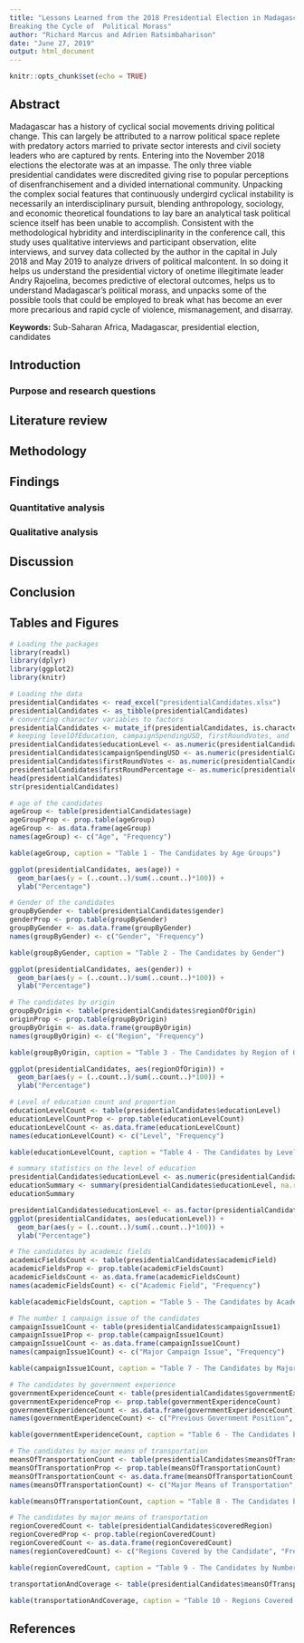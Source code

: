 ```yaml
---
title: "Lessons Learned from the 2018 Presidential Election in Madagascar:
Breaking the Cycle of  Political Morass"
author: "Richard Marcus and Adrien Ratsimbaharison"
date: "June 27, 2019"
output: html_document
---
```


```r
knitr::opts_chunk$set(echo = TRUE)
```

## Abstract  


Madagascar has a history of cyclical social movements driving political change.  This can largely be attributed to a narrow political space replete with predatory actors married to private sector interests and civil society leaders who are captured by rents. Entering into the November 2018 elections the electorate was at an impasse.  The only three viable presidential candidates were discredited giving rise to popular perceptions of disenfranchisement and a divided international community.  Unpacking the complex social features that continuously undergird cyclical instability is necessarily an interdisciplinary pursuit, blending anthropology, sociology, and economic theoretical foundations to lay bare an analytical task political science itself has been unable to accomplish.  Consistent with the methodological hybridity and interdisciplinarity in the conference call, this study uses qualitative interviews and participant observation, elite interviews, and survey data collected by the author in the capital in July 2018 and May 2019 to analyze drivers of political malcontent.  In so doing it helps us understand the presidential victory of onetime illegitimate leader Andry Rajoelina, becomes predictive of electoral outcomes, helps us to understand Madagascar’s political morass, and unpacks some of the possible tools that could be employed to break what has become an ever more precarious and rapid cycle of violence, mismanagement, and disarray.   



**Keywords:** Sub-Saharan Africa, Madagascar, presidential election, candidates


## Introduction   







### Purpose and research questions   






## Literature review   





## Methodology   




## Findings    




### Quantitative analysis



### Qualitative analysis


## Discussion


## Conclusion


## Tables and Figures    




```r
# Loading the packages
library(readxl)
library(dplyr)
library(ggplot2)
library(knitr)

# Loading the data
presidentialCandidates <- read_excel("presidentialCandidates.xlsx")
presidentialCandidates <- as_tibble(presidentialCandidates)
# converting character variables to factors
presidentialCandidates <- mutate_if(presidentialCandidates, is.character, as.factor)
# keeping levelOfEducation, campaignSpendingUSD, firstRoundVotes, and	firstRoundPercentage as numeric
presidentialCandidates$educationLevel <- as.numeric(presidentialCandidates$educationLevel)
presidentialCandidates$campaignSpendingUSD <- as.numeric(presidentialCandidates$campaignSpendingUSD)
presidentialCandidates$firstRoundVotes <- as.numeric(presidentialCandidates$firstRoundVotes)
presidentialCandidates$firstRoundPercentage <- as.numeric(presidentialCandidates$firstRoundPercentage)
head(presidentialCandidates)
str(presidentialCandidates)
```



```r
# age of the candidates
ageGroup <- table(presidentialCandidates$age)
ageGroupProp <- prop.table(ageGroup)
ageGroup <- as.data.frame(ageGroup)
names(ageGroup) <- c("Age", "Frequency")
```


```r
kable(ageGroup, caption = "Table 1 - The Candidates by Age Groups")
```


```r
ggplot(presidentialCandidates, aes(age)) +
  geom_bar(aes(y = (..count..)/sum(..count..)*100)) +
  ylab("Percentage")

```



```r
# Gender of the candidates
groupByGender <- table(presidentialCandidates$gender)
genderProp <- prop.table(groupByGender)
groupByGender <- as.data.frame(groupByGender)
names(groupByGender) <- c("Gender", "Frequency")
```


```r
kable(groupByGender, caption = "Table 2 - The Candidates by Gender")

```


```r
ggplot(presidentialCandidates, aes(gender)) +
  geom_bar(aes(y = (..count..)/sum(..count..)*100)) +
  ylab("Percentage")

```




```r
# The candidates by origin
groupByOrigin <- table(presidentialCandidates$regionOfOrigin)
originProp <- prop.table(groupByOrigin)
groupByOrigin <- as.data.frame(groupByOrigin)
names(groupByOrigin) <- c("Region", "Frequency")
```


```r
kable(groupByOrigin, caption = "Table 3 - The Candidates by Region of Origin")

```


```r
ggplot(presidentialCandidates, aes(regionOfOrigin)) +
  geom_bar(aes(y = (..count..)/sum(..count..)*100)) +
  ylab("Percentage")

```



```r
# Level of education count and proportion
educationLevelCount <- table(presidentialCandidates$educationLevel)
educationLevelCountProp <- prop.table(educationLevelCount)
educationLevelCount <- as.data.frame(educationLevelCount)
names(educationLevelCount) <- c("Level", "Frequency")

```


```r

kable(educationLevelCount, caption = "Table 4 - The Candidates by Level of Education")

```


```r
# summary statistics on the level of education
presidentialCandidates$educationLevel <- as.numeric(presidentialCandidates$educationLevel)
educationSummary <- summary(presidentialCandidates$educationLevel, na.rm = TRUE)
educationSummary

```


```r
presidentialCandidates$educationLevel <- as.factor(presidentialCandidates$educationLevel)
ggplot(presidentialCandidates, aes(educationLevel)) +
  geom_bar(aes(y = (..count..)/sum(..count..)*100)) +
  ylab("Percentage")

```


```r
# The candidates by academic fields
academicFieldsCount <- table(presidentialCandidates$academicField)
academicFieldsProp <- prop.table(academicFieldsCount)
academicFieldsCount <- as.data.frame(academicFieldsCount)
names(academicFieldsCount) <- c("Academic Field", "Frequency")
```


```r
kable(academicFieldsCount, caption = "Table 5 - The Candidates by Academic Fields")

```


```r
# The number 1 campaign issue of the candidates
campaignIssue1Count <- table(presidentialCandidates$campaignIssue1)
campaignIssue1Prop <- prop.table(campaignIssue1Count)
campaignIssue1Count <- as.data.frame(campaignIssue1Count)
names(campaignIssue1Count) <- c("Major Campaign Issue", "Frequency")
```


```r
kable(campaignIssue1Count, caption = "Table 7 - The Candidates by Major Campaign Issues")

```


```r
# The candidates by government experience
governmentExperidenceCount <- table(presidentialCandidates$governmentExperience)
governmentExperidenceProp <- prop.table(governmentExperidenceCount)
governmentExperidenceCount <- as.data.frame(governmentExperidenceCount)
names(governmentExperidenceCount) <- c("Previous Government Position", "Frequency")
```


```r
kable(governmentExperidenceCount, caption = "Table 6 - The Candidates by Government Experience")

```


```r
# The candidates by major means of transportation
meansOfTransportationCount <- table(presidentialCandidates$meansOfTransportation)
meansOfTransportationProp <- prop.table(meansOfTransportationCount)
meansOfTransportationCount <- as.data.frame(meansOfTransportationCount)
names(meansOfTransportationCount) <- c("Major Means of Transportation", "Frequency")
```


```r
kable(meansOfTransportationCount, caption = "Table 8 - The Candidates by Major Means of Transportation")

```


```r
# The candidates by major means of transportation
regionCoveredCount <- table(presidentialCandidates$coveredRegion)
regionCoveredProp <- prop.table(regionCoveredCount)
regionCoveredCount <- as.data.frame(regionCoveredCount)
names(regionCoveredCount) <- c("Regions Covered by the Candidate", "Frequency")
```


```r
kable(regionCoveredCount, caption = "Table 9 - The Candidates by Number of Regions Covered")

```

```r
transportationAndCoverage <- table(presidentialCandidates$meansOfTransportation, presidentialCandidates$coveredRegion)

```

```r

kable(transportationAndCoverage, caption = "Table 10 - Regions Covered by Means of Transportation")

```


## References

